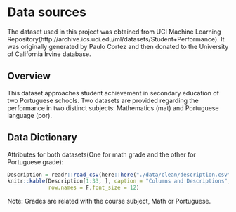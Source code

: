 # Data sources

The dataset used in this project was obtained from UCI Machine Learning Repository(http://archive.ics.uci.edu/ml/datasets/Student+Performance). It was originally generated by Paulo Cortez and then donated to the University of California Irvine database.

## Overview
This dataset approaches student achievement in secondary education of two Portuguese schools. Two datasets are provided regarding the performance in two distinct subjects: Mathematics (mat) and Portuguese language (por).

## Data Dictionary
Attributes for both datasets(One for math grade and the other for Portuguese grade):

```r
Description = readr::read_csv(here::here("./data/clean/description.csv"))
knitr::kable(Description[1:33, ], caption = "Columns and Descriptions",
             row.names = F,font_size = 12)
```

Note: Grades are related with the course subject, Math or Portuguese.